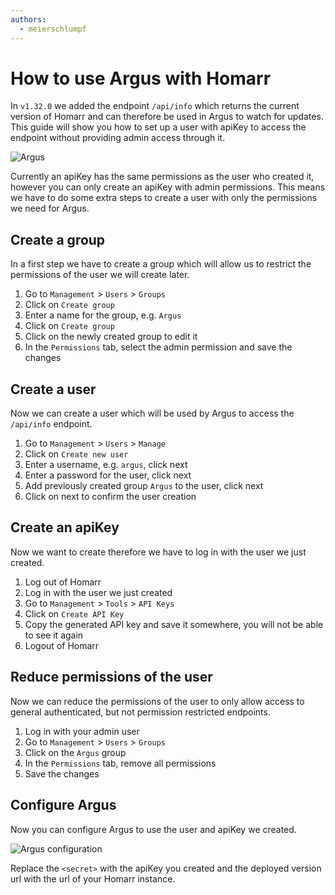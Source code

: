 ```yaml
---
authors:
  - meierschlumpf
---
```


# How to use Argus with Homarr

In `v1.32.0` we added the endpoint `/api/info` which returns the current version of Homarr and can therefore be used in Argus to watch for updates.
This guide will show you how to set up a user with apiKey to access the endpoint without providing admin access through it.

<!-- truncate -->

![Argus](./img/argus.png)

Currently an apiKey has the same permissions as the user who created it, however you can only create an apiKey with admin permissions.
This means we have to do some extra steps to create a user with only the permissions we need for Argus.

## Create a group

In a first step we have to create a group which will allow us to restrict the permissions of the user we will create later.

1. Go to `Management` > `Users` > `Groups`
2. Click on `Create group`
3. Enter a name for the group, e.g. `Argus`
4. Click on `Create group`
5. Click on the newly created group to edit it
6. In the `Permissions` tab, select the admin permission and save the changes

## Create a user

Now we can create a user which will be used by Argus to access the `/api/info` endpoint.

1. Go to `Management` > `Users` > `Manage`
2. Click on `Create new user`
3. Enter a username, e.g. `argus`, click next
4. Enter a password for the user, click next
5. Add previously created group `Argus` to the user, click next
6. Click on next to confirm the user creation

## Create an apiKey

Now we want to create therefore we have to log in with the user we just created.

1. Log out of Homarr
2. Log in with the user we just created
3. Go to `Management` > `Tools` > `API Keys`
4. Click on `Create API Key`
5. Copy the generated API key and save it somewhere, you will not be able to see it again
6. Logout of Homarr

## Reduce permissions of the user

Now we can reduce the permissions of the user to only allow access to general authenticated, but not permission restricted endpoints.

1. Log in with your admin user
2. Go to `Management` > `Users` > `Groups`
3. Click on the `Argus` group
4. In the `Permissions` tab, remove all permissions
5. Save the changes

## Configure Argus

Now you can configure Argus to use the user and apiKey we created.

![Argus configuration](./img/argus-configuration.png)

Replace the `<secret>` with the apiKey you created and the deployed version url with the url of your Homarr instance.